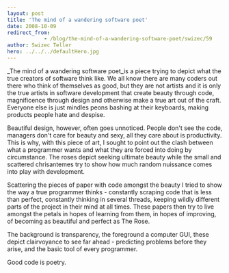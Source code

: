 ```yaml
---
layout: post
title: 'The mind of a wandering software poet'
date: 2008-10-09
redirect_from: 
            - /blog/the-mind-of-a-wandering-software-poet/swizec/59
author: Swizec Teller
hero: ../../../defaultHero.jpg
---
```

_The mind of a wandering software poet_is a piece trying to depict what the true creators of software think like. We all know there are many coders out there who think of themselves as good, but they are not artists and it is only the true artists in software development that create beauty through code, magnificence through design and otherwise make a true art out of the craft. Everyone else is just mindles peons bashing at their keyboards, making products people hate and despise.

Beautiful design, however, often goes unnoticed. People don't see the code, managers don't care for beauty and sexy, all they care about is productivity. This is why, with this piece of art, I sought to point out the clash between what a programmer wants and what they are forced into doing by circumstance. The roses depict seeking ultimate beauty while the small and scattered chrisantemes try to show how much random nuissance comes into play with development.

Scattering the pieces of paper with code amongst the beauty I tried to show the way a true programmer thinks - constantly scraping code that is less than perfect, constantly thinking in several threads, keeping wildly different parts of the project in their mind at all times. These papers then try to live amongst the petals in hopes of learning from them, in hopes of improving, of becoming as beautiful and perfect as The Rose.

The background is transparency, the foreground a computer GUI, these depict clairvoyance to see far ahead - predicting problems before they arise, and the basic tool of every programmer.

Good code is poetry.